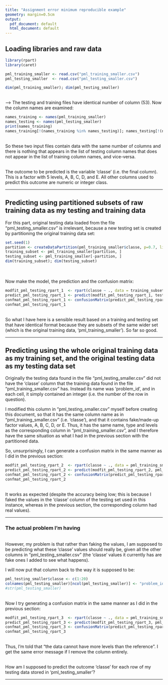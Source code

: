 ---
title: "Assignment error minimum reproducible example"
geometry: margin=0.5cm
output:
  pdf_document: default
  html_document: default
---

## Loading libraries and raw data

```{r loading libraries, warning = FALSE, message = FALSE}
library(rpart)
library(caret)
```

```{r loading data, cache = TRUE}
pml_training_smaller <- read.csv("pml_training_smaller.csv")
pml_testing_smaller  <- read.csv("pml_testing_smaller.csv")
```

```{r examine raw data dimensions}
dim(pml_training_smaller); dim(pml_testing_smaller)
```
<br>
--> The testing and training files have identical number of column (53). Now the column names are examined:

```{r examine raw data column names}
names_training <- names(pml_training_smaller)
names_testing <- names(pml_testing_smaller)
print(names_training)
names_training[!(names_training %in% names_testing)]; names_testing[!(names_testing %in% names_training)]
```
<br>
So these two input files contain data with the same number of columns and there is nothing that appears in the list of testing column names that does not appear in the list of training column names, and vice-versa.

<br>
The outcome to be predicted is the variable 'classe' (i.e. the final column). This is a factor with 5 levels, A, B, C, D, and E. All other columns used to predict this outcome are numeric or integer class.

---

## Predicting using partitioned subsets of raw training data as my testing and training data

For this part, original testing data loaded from the file "pml_testing_smaller.csv" is irrelevant, because a new testing set is created by partitioning the original training data set:
```{r partition training set into training subset and testing subset}
set.seed(1)
partition <- createDataPartition(pml_training_smaller$classe, p=0.7, list=FALSE)
training_subset <- pml_training_smaller[partition, ]
testing_subset <- pml_training_smaller[-partition, ]
dim(training_subset); dim(testing_subset)
```

<br>
<br>
Now make the model, the prediction and the confusion matrix:
```{r fit subsetted data, error = TRUE}
modfit_pml_testing_rpart_1  <- rpart(classe ~ ., data = training_subset, method = "class")
predict_pml_testing_rpart_1 <- predict(modfit_pml_testing_rpart_1, testing_subset, type = "class")
confmat_pml_testing_rpart_1 <- confusionMatrix(predict_pml_testing_rpart_1, testing_subset$classe)
confmat_pml_testing_rpart_1
```

<br>
So what I have here is a sensible result based on a training and testing set that have identical format because they are subsets of the same wider set (which is the original training data, 'pml_training_smaller'). So far so good.
<br>

---

## Predicting using the whole original training data as my training set, and the original testing data as my testing data set

Originally the testing data found in the file "pml_testing_smaller.csv" did not have the 'classe' column that the training data found in the file "pml_training_smaller.csv" has. Instead its name was 'problem_id', and in each cell, it simply contained an integer (i.e. the number of the row in question).

I modified this column in "pml_testing_smaller.csv" myself before creating this document, so that it has the same column name as in "pml_training_smaller.csv" (i.e. 'classe'), and that it contains fake/made-up factor values, A, B, C, D, or E. Thus, it has the same name, type and levels as the corresponding column in "pml_training_smaller.csv", and I therefore have the same situation as what I had in the previous section with the partitioned data. 

So, unsurprisingly, I can generate a confusion matrix in the same manner as I did in the previous section:
```{r fit raw data, error = TRUE}
modfit_pml_testing_rpart_2  <- rpart(classe ~ ., data = pml_training_smaller, method = "class")
predict_pml_testing_rpart_2 <- predict(modfit_pml_testing_rpart_2, pml_testing_smaller, type = "class")
confmat_pml_testing_rpart_2 <- confusionMatrix(predict_pml_testing_rpart_2, pml_testing_smaller$classe)
confmat_pml_testing_rpart_2
```

<br>
It works as expected (despite the accuracy being low; this is because I faked the values in the 'classe' column of the testing set used in this instance, whereas in the previous section, the corresponding column had real values).

---

### The actual problem I'm having

<br>
However, my problem is that rather than faking the values, I am supposed to be predicting what these 'classe' values should really be, given all the other columns in "pml_testing_smaller.csv" (the 'classe' values it currently has are fake ones I added to see what happens).

I will now put that column back to the way it is supposed to be:
```{r return pml_testing_smaller$classe to its original form} 
pml_testing_smaller$classe <- c(1:20)
colnames(pml_testing_smaller)[ncol(pml_testing_smaller)] <- "problem_id"
#str(pml_testing_smaller)
```

<br>
Now I try generating a confusion matrix in the same manner as I did in the previous section:
```{r fit raw data again with original problem_id column, error = TRUE}
modfit_pml_testing_rpart_3  <- rpart(classe ~ ., data = pml_training_smaller, method = "class")
predict_pml_testing_rpart_3 <- predict(modfit_pml_testing_rpart_3, pml_testing_smaller, type = "class")
confmat_pml_testing_rpart_3 <- confusionMatrix(predict_pml_testing_rpart_3, pml_testing_smaller$classe)
confmat_pml_testing_rpart_3
```

<br>
Thus, I'm told that "the data cannot have more levels than the reference". I get the same error message if I remove the column entirely.

<br>
How am I supposed to predict the outcome 'classe' for each row of my testing data stored in 'pml_testing_smaller'?

---